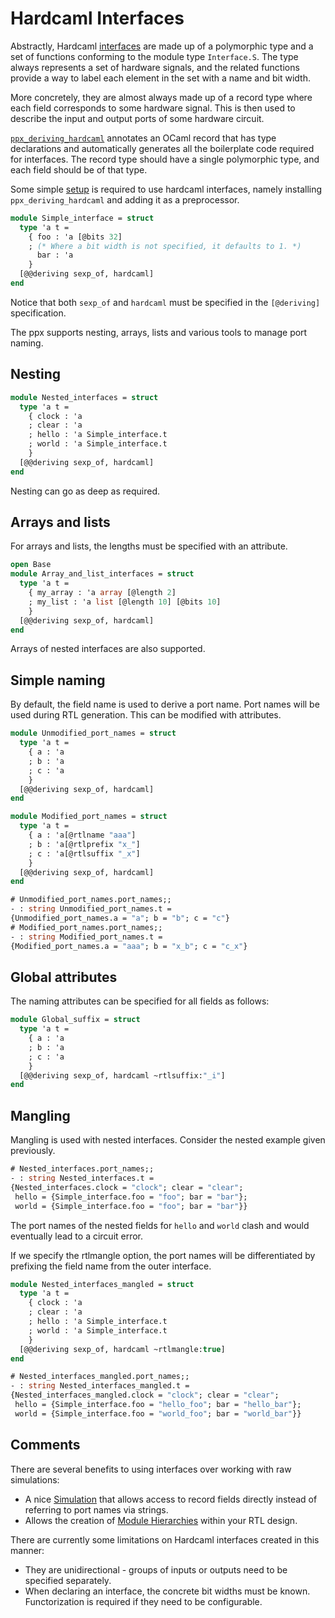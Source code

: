 # Hardcaml Interfaces

<!--
```ocaml
# Hardcaml.Caller_id.set_mode Disabled
- : unit = ()
```
-->

Abstractly, Hardcaml
[interfaces](https://ocaml.janestreet.com/ocaml-core/latest/doc/hardcaml/Hardcaml/Interface/index.html)
are made up of a polymorphic type and
a set of functions conforming to the module type `Interface.S`. The
type always represents a set of hardware signals, and the related
functions provide a way to label each element in the set with a name
and bit width.

More concretely, they are almost always made up of a record type where
each field corresponds to some hardware signal. This is then used to
describe the input and output ports of some hardware circuit.

[`ppx_deriving_hardcaml`](https://github.com/janestreet/ppx_deriving_hardcaml)
annotates an OCaml record that has type declarations
and automatically generates all the boilerplate code required for
interfaces. The record type should have a single polymorphic type, and
each field should be of that type.

Some simple [setup](installing_with_opam.mdx) is required to use
hardcaml interfaces, namely installing `ppx_deriving_hardcaml` and
adding it as a preprocessor.

```ocaml
module Simple_interface = struct
  type 'a t =
    { foo : 'a [@bits 32]
    ; (* Where a bit width is not specified, it defaults to 1. *)
      bar : 'a
    }
  [@@deriving sexp_of, hardcaml]
end
```

Notice that both `sexp_of` and `hardcaml` must be specified in the
`[@deriving]` specification.

The ppx supports nesting, arrays, lists and various tools to manage
port naming.

## Nesting

```ocaml
module Nested_interfaces = struct
  type 'a t =
    { clock : 'a
    ; clear : 'a
    ; hello : 'a Simple_interface.t
    ; world : 'a Simple_interface.t
    }
  [@@deriving sexp_of, hardcaml]
end
```

Nesting can go as deep as required.

## Arrays and lists

For arrays and lists, the lengths must be specified with an attribute.

```ocaml
open Base
module Array_and_list_interfaces = struct
  type 'a t =
    { my_array : 'a array [@length 2]
    ; my_list : 'a list [@length 10] [@bits 10]
    }
  [@@deriving sexp_of, hardcaml]
end
```

Arrays of nested interfaces are also supported.

## Simple naming

By default, the field name is used to derive a port name. Port names
will be used during RTL generation. This can be modified with
attributes.

```ocaml
module Unmodified_port_names = struct
  type 'a t =
    { a : 'a
    ; b : 'a
    ; c : 'a
    }
  [@@deriving sexp_of, hardcaml]
end
```

```ocaml
module Modified_port_names = struct
  type 'a t =
    { a : 'a[@rtlname "aaa"]
    ; b : 'a[@rtlprefix "x_"]
    ; c : 'a[@rtlsuffix "_x"]
    }
  [@@deriving sexp_of, hardcaml]
end
```

```ocaml
# Unmodified_port_names.port_names;;
- : string Unmodified_port_names.t =
{Unmodified_port_names.a = "a"; b = "b"; c = "c"}
# Modified_port_names.port_names;;
- : string Modified_port_names.t =
{Modified_port_names.a = "aaa"; b = "x_b"; c = "c_x"}
```

## Global attributes

The naming attributes can be specified for all fields as follows:

```ocaml
module Global_suffix = struct
  type 'a t =
    { a : 'a
    ; b : 'a
    ; c : 'a
    }
  [@@deriving sexp_of, hardcaml ~rtlsuffix:"_i"]
end
```
## Mangling

Mangling is used with nested interfaces.  Consider the nested example given previously.

```ocaml
# Nested_interfaces.port_names;;
- : string Nested_interfaces.t =
{Nested_interfaces.clock = "clock"; clear = "clear";
 hello = {Simple_interface.foo = "foo"; bar = "bar"};
 world = {Simple_interface.foo = "foo"; bar = "bar"}}
```

The port names of the nested fields for `hello` and `world` clash and
would eventually lead to a circuit error.

If we specify the rtlmangle option, the port names will be
differentiated by prefixing the field name from the outer interface.

```ocaml
module Nested_interfaces_mangled = struct
  type 'a t =
    { clock : 'a
    ; clear : 'a
    ; hello : 'a Simple_interface.t
    ; world : 'a Simple_interface.t
    }
  [@@deriving sexp_of, hardcaml ~rtlmangle:true]
end
```

```ocaml
# Nested_interfaces_mangled.port_names;;
- : string Nested_interfaces_mangled.t =
{Nested_interfaces_mangled.clock = "clock"; clear = "clear";
 hello = {Simple_interface.foo = "hello_foo"; bar = "hello_bar"};
 world = {Simple_interface.foo = "world_foo"; bar = "world_bar"}}
```

## Comments

There are several benefits to using interfaces over working with raw
simulations:

- A nice [Simulation](simulation.mdx) that allows access to record
  fields directly instead of referring to port names via strings.
- Allows the creation of [Module Hierarchies](module_hierarchy.mdx)
  within your RTL design.

There are currently some limitations on Hardcaml interfaces created
in this manner:

- They are unidirectional - groups of inputs or outputs need to be specified separately.
- When declaring an interface, the concrete bit widths must be known. Functorization is required
  if they need to be configurable.
